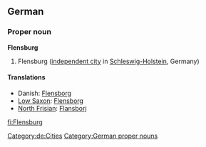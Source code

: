 ==German==
{{wikipedia}}
{{wikipedia|lang=de}}
===Proper noun===
'''Flensburg'''
# Flensburg ([[independent city]] in [[Schleswig-Holstein]], Germany)

====Translations====
*Danish: [[Flensborg]]
*[[Low Saxon]]: [[Flensborg]]
*[[North Frisian]]: [[Flansborj]]

[[Category:de:Cities]]
[[Category:German proper nouns]]

[[fi:Flensburg]]